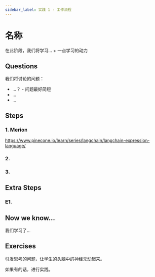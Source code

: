 ```yaml
---
sidebar_label: 实践 1 - 工作流程
---
```


# 名称

在此阶段，我们将学习... + 一点学习的动力

## Questions

我们将讨论的问题：
- ...？ - 问题最好简短
- ...
- ...

## Steps

### 1. Merion
https://www.pinecone.io/learn/series/langchain/langchain-expression-language/

### 2.

### 3.


## Extra Steps

### E1.

## Now we know...

我们学习了...

## Exercises

引发思考的问题，让学生的头脑中的神经元动起来。

如果有的话，进行实践。
